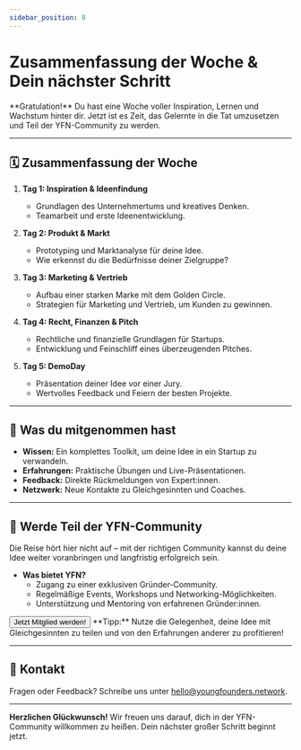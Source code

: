 ```yaml
---
sidebar_position: 8
---
```


# Zusammenfassung der Woche & Dein nächster Schritt

<Admonition type="info" icon="🎓">
  **Gratulation!**  
  Du hast eine Woche voller Inspiration, Lernen und Wachstum hinter dir. Jetzt ist es Zeit, das Gelernte in die Tat umzusetzen und Teil der YFN-Community zu werden.
</Admonition>

---

## 🗓️ **Zusammenfassung der Woche**

1. **Tag 1: Inspiration & Ideenfindung**  
   - Grundlagen des Unternehmertums und kreatives Denken.  
   - Teamarbeit und erste Ideenentwicklung.  

2. **Tag 2: Produkt & Markt**  
   - Prototyping und Marktanalyse für deine Idee.  
   - Wie erkennst du die Bedürfnisse deiner Zielgruppe?  

3. **Tag 3: Marketing & Vertrieb**  
   - Aufbau einer starken Marke mit dem Golden Circle.  
   - Strategien für Marketing und Vertrieb, um Kunden zu gewinnen.  

4. **Tag 4: Recht, Finanzen & Pitch**  
   - Rechtliche und finanzielle Grundlagen für Startups.  
   - Entwicklung und Feinschliff eines überzeugenden Pitches.  

5. **Tag 5: DemoDay**  
   - Präsentation deiner Idee vor einer Jury.  
   - Wertvolles Feedback und Feiern der besten Projekte.  

---

## 🎯 **Was du mitgenommen hast**

- **Wissen:** Ein komplettes Toolkit, um deine Idee in ein Startup zu verwandeln.  
- **Erfahrungen:** Praktische Übungen und Live-Präsentationen.  
- **Feedback:** Direkte Rückmeldungen von Expert:innen.  
- **Netzwerk:** Neue Kontakte zu Gleichgesinnten und Coaches.  

---

## 🚀 **Werde Teil der YFN-Community**

Die Reise hört hier nicht auf – mit der richtigen Community kannst du deine Idee weiter voranbringen und langfristig erfolgreich sein.

- **Was bietet YFN?**  
  - Zugang zu einer exklusiven Gründer-Community.  
  - Regelmäßige Events, Workshops und Networking-Möglichkeiten.  
  - Unterstützung und Mentoring von erfahrenen Gründer:innen.  

<Button destination="https://youngfounders.network/become-member" style="primary">
  Jetzt Mitglied werden!
</Button>

<Admonition type="tip" icon="💡">
  **Tipp:** Nutze die Gelegenheit, deine Idee mit Gleichgesinnten zu teilen und von den Erfahrungen anderer zu profitieren!
</Admonition>

---

## 📩 **Kontakt**

Fragen oder Feedback? Schreibe uns unter [hello@youngfounders.network](mailto:hello@youngfounders.network).  

---

**Herzlichen Glückwunsch!** Wir freuen uns darauf, dich in der YFN-Community willkommen zu heißen. Dein nächster großer Schritt beginnt jetzt.